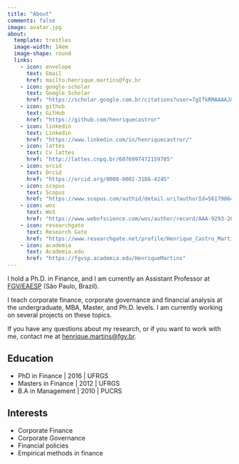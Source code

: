```yaml
---
title: "About"
comments: false
image: avatar.jpg
about:
  template: trestles
  image-width: 14em
  image-shape: round
  links:
    - icon: envelope
      text: Email
      href: mailto:henrique.martins@fgv.br
    - icon: google-scholar
      text: Google Scholar
      href: "https://scholar.google.com.br/citations?user=7gIfkRMAAAAJ&hl=pt-BR&oi=ao"
    - icon: github
      text: GitHub
      href: "https://github.com/henriquecastror"
    - icon: linkedin
      text: Linkedin
      href: "https://www.linkedin.com/in/henriquecastror/"
    - icon: lattes
      text: Cv lattes  
      href: "http://lattes.cnpq.br/6076997472159785"
    - icon: orcid
      text: Orcid  
      href: "https://orcid.org/0000-0002-3186-4245"
    - icon: scopus
      text: Scopus  
      href: "https://www.scopus.com/authid/detail.uri?authorId=56179864100"
    - icon: wos
      text: WoS  
      href: "https://www.webofscience.com/wos/author/record/AAA-9293-2019"
    - icon: researchgate
      text: Research Gate
      href: "https://www.researchgate.net/profile/Henrique_Castro_Martins"
    - icon: academia
      text: Academia.edu
      href: "https://fgvsp.academia.edu/HenriqueMartins"
---   
```




I hold a Ph.D. in Finance, and I am currently an Assistant Professor at [FGV/EAESP](https://eaesp.fgv.br/) (São Paulo, Brazil). 

I teach corporate finance, corporate governance and financial analysis at the undergraduate, MBA, Master, and Ph.D. levels. I am currently working on several projects on these topics. 

If you have any questions about my research, or if you want to work with me, contact me at [henrique.martins@fgv.br](henrique.martins@fgv.br).


:::{#hero-heading}

## Education
- PhD in Finance | 2016 | UFRGS
- Masters in Finance | 2012 | UFRGS
- B.A in Management | 2010 | PUCRS

## Interests
- Corporate Finance
- Corporate Governance
- Financial policies
- Empirical methods in finance

:::


